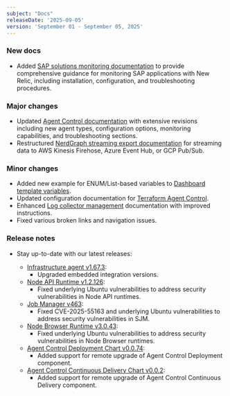 ```yaml
---
subject: "Docs"
releaseDate: '2025-09-05'
version: 'September 01 - September 05, 2025'
---
```


### New docs

* Added [SAP solutions monitoring documentation](/docs/sap-solutions/overview) to provide comprehensive guidance for monitoring SAP applications with New Relic, including installation, configuration, and troubleshooting procedures.

### Major changes

* Updated [Agent Control documentation](/docs/new-relic-control/agent-control/overview) with extensive revisions including new agent types, configuration options, monitoring capabilities, and troubleshooting sections.
* Restructured [NerdGraph streaming export documentation](/docs/apis/nerdgraph/examples/nerdgraph-streaming-export) for streaming data to AWS Kinesis Firehose, Azure Event Hub, or GCP Pub/Sub.

### Minor changes

* Added new example for ENUM/List-based variables to [Dashboard template variables](/docs/query-your-data/explore-query-data/dashboards/dashboard-template-variables).
* Updated configuration documentation for [Terraform Agent Control](/docs/infrastructure/host-integrations/installation/install-infrastructure-host-integrations-via-terraform/agent-control).
* Enhanced [Log collector management](/docs/logs/forward-logs/log-collectors/log-collector-management) documentation with improved instructions.
* Fixed various broken links and navigation issues.

### Release notes

* Stay up-to-date with our latest releases:

  * [Infrastructure agent v1.67.3](/docs/release-notes/infrastructure-release-notes/infrastructure-agent-release-notes/new-relic-infrastructure-agent-1673):
    * Upgraded embedded integration versions.
  * [Node API Runtime v1.2.126](/docs/release-notes/synthetics-release-notes/node-api-runtime-release-notes/node-api-runtime-1.2.126):
    * Fixed underlying Ubuntu vulnerabilities to address security vulnerabilities in Node API runtimes.
  * [Job Manager v463](/docs/release-notes/synthetics-release-notes/job-manager-release-notes/job-manager-release-463):
    * Fixed CVE-2025-55163 and underlying Ubuntu vulnerabilities to address security vulnerabilities in SJM.
  * [Node Browser Runtime v3.0.43](/docs/release-notes/synthetics-release-notes/node-browser-runtime-release-notes/node-browser-runtime-3.0.43):
    * Fixed underlying Ubuntu vulnerabilities to address security vulnerabilities in Node Browser runtimes.
  * [Agent Control Deployment Chart v0.0.74](/docs/release-notes/agent-control-deployment-chart-release-notes/agent-control-deployment-chart-05-09-25):
    * Added support for remote upgrade of Agent Control Deployment component.
  * [Agent Control Continuous Delivery Chart v0.0.2](/docs/release-notes/agent-control-continuous-delivery-chart-release-notes/agent-control-continuous-delivery-chart-05-09-25):
    * Added support for remote upgrade of Agent Control Continuous Delivery component.
